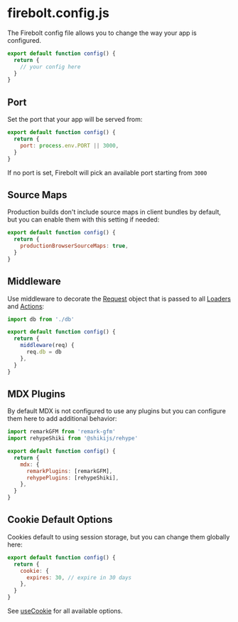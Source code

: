 
# firebolt.config.js

The Firebolt config file allows you to change the way your app is configured.

```jsx
export default function config() {
  return {
    // your config here
  }
}
```

## Port

Set the port that your app will be served from:

```jsx
export default function config() {
  return {
    port: process.env.PORT || 3000,
  }
}
```

If no port is set, Firebolt will pick an available port starting from `3000`

## Source Maps

Production builds don't include source maps in client bundles by default, but you can enable them with this setting if needed:

```jsx
export default function config() {
  return {
    productionBrowserSourceMaps: true,
  }
}
```

## Middleware

Use middleware to decorate the [Request](/docs/ref/request) object that is passed to all [Loaders](/docs/loaders) and [Actions](/docs/actions):

```jsx
import db from './db'

export default function config() {
  return {
    middleware(req) {
      req.db = db
    },
  }
}
```

## MDX Plugins

By default MDX is not configured to use any plugins but you can configure them here to add additional behavior:

```jsx
import remarkGFM from 'remark-gfm'
import rehypeShiki from '@shikijs/rehype'

export default function config() {
  return {
    mdx: {
      remarkPlugins: [remarkGFM],
      rehypePlugins: [rehypeShiki],
    },
  }
}
```

## Cookie Default Options

Cookies default to using session storage, but you can change them globally here:

```jsx
export default function config() {
  return {
    cookie: {
      expires: 30, // expire in 30 days
    },
  }
}
```

See [useCookie](/docs/ref/useCookie) for all available options.

